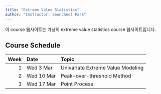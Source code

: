 ```yaml
---
title: "Extreme Value Statistics"
author: "Instructor: Seoncheol Park"
---
```


이 course 웹사이트는 가상의 extreme value statistics course 웹사이트입니다.

## Course Schedule

<!--
| Assignment |  Points| Total|
|:----------|--------:|-------:|
| Weekly assignments | 6 | 72|
| Semester Project |  | 28|
|||100|
-->

| Week | Date | Topic|
|-----:|:-----|:-----|
| 1 | Wed 3 Mar | Univariate Extreme Value Modeling|
| 2 | Wed 10 Mar | Peak-over-threshold Method|
| 3 | Wed 17 Mar | Point Process|

